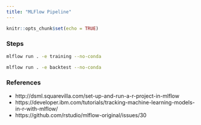 ```yaml
---
title: "MLFlow Pipeline"
---
```


```r
knitr::opts_chunk$set(echo = TRUE)
```


### Steps


```bash
mlflow run . -e training --no-conda
```


```bash
mlflow run . -e backtest --no-conda
```



### References

- http://dsml.squarevilla.com/set-up-and-run-a-r-project-in-mlflow
- https://developer.ibm.com/tutorials/tracking-machine-learning-models-in-r-with-mlflow/
- https://github.com/rstudio/mlflow-original/issues/30